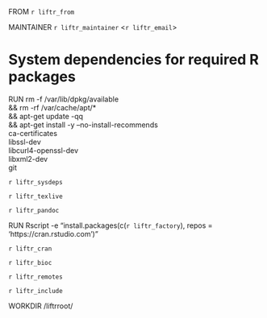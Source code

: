 FROM `r liftr_from`

MAINTAINER `r liftr_maintainer` <`r liftr_email`>

# System dependencies for required R packages
RUN  rm -f /var/lib/dpkg/available \
  && rm -rf  /var/cache/apt/* \
  && apt-get update -qq \
  && apt-get install -y --no-install-recommends \
    ca-certificates \
    libssl-dev \
    libcurl4-openssl-dev \
    libxml2-dev \
    git

`r liftr_sysdeps`

`r liftr_texlive`

`r liftr_pandoc`

RUN Rscript -e "install.packages(c(`r liftr_factory`), repos = 'https://cran.rstudio.com')"

`r liftr_cran`

`r liftr_bioc`

`r liftr_remotes`

`r liftr_include`

WORKDIR /liftrroot/

